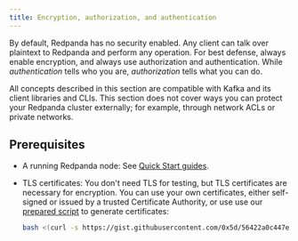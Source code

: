 ```yaml
---
title: Encryption, authorization, and authentication
---
```



By default, Redpanda has no security enabled. Any client can talk over plaintext to Redpanda and perform any operation. For best defense, always enable encryption, and always use authorization and authentication. While _authentication_ tells who you are, _authorization_ tells what you can do.

All concepts described in this section are compatible with Kafka and its client libraries and CLIs. This section does not cover ways you can protect your Redpanda cluster externally; for example, through network ACLs or private networks.

## Prerequisites

- A running Redpanda node: See [Quick Start guides](/docs/quickstart/).

- TLS certificates: You don't need TLS for testing, but TLS certificates are necessary for encryption. You can use your own certificates, either self-signed or issued by a trusted Certificate Authority, or use use our [prepared script](https://gist.github.com/0x5d/56422a0c447e58d8ccbfa0ce1fd6bac6) to generate certificates:

  ```bash
  bash <(curl -s https://gist.githubusercontent.com/0x5d/56422a0c447e58d8ccbfa0ce1fd6bac6/raw/933ca97702f6b844f706b674133105a30bdad3ff/generate-certs.sh)
  ```
